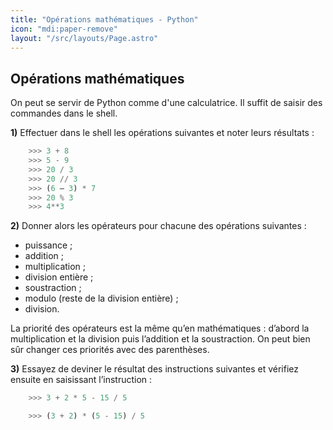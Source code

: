 ```yaml
---
title: "Opérations mathématiques - Python"
icon: "mdi:paper-remove"
layout: "/src/layouts/Page.astro"
---
```


## Opérations mathématiques

On peut se servir de Python comme d'une calculatrice. Il suffit de saisir des
commandes dans le shell.

**1)** Effectuer dans le shell les opérations suivantes et noter leurs
résultats :

```py
    >>> 3 + 8
    >>> 5 - 9
    >>> 20 / 3
    >>> 20 // 3
    >>> (6 – 3) * 7
    >>> 20 % 3
    >>> 4**3
```

**2)** Donner alors les opérateurs pour chacune des opérations suivantes :
- puissance ;
- addition ;
- multiplication ;
- division entière ;
- soustraction ;
- modulo (reste de la division entière) ;
- division.

La priorité des opérateurs est la même qu’en mathématiques : d’abord la
multiplication et la division puis l’addition et la soustraction. On peut bien
sûr changer ces priorités avec des parenthèses.

**3)** Essayez de deviner le résultat des instructions suivantes et vérifiez
ensuite en saisissant l’instruction :

```py
    >>> 3 + 2 * 5 - 15 / 5
```
```py
    >>> (3 + 2) * (5 - 15) / 5
```
